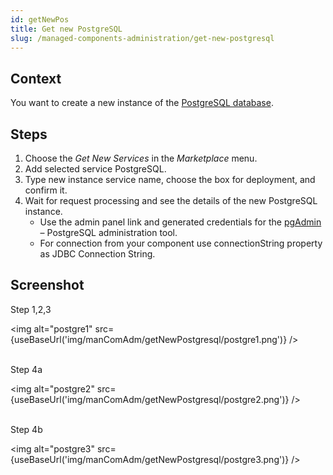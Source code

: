 ```yaml
---
id: getNewPos
title: Get new PostgreSQL
slug: /managed-components-administration/get-new-postgresql
---
```



## Context

You want to create a new instance of the [PostgreSQL database](https://www.postgresql.org/). 

## Steps

1. Choose the _Get New Services_ in the _Marketplace_ menu.
2. Add selected service PostgreSQL.
3. Type new instance service name, choose the box for deployment, and confirm it.
4. Wait for request processing and see the details of the new PostgreSQL instance. 
    - Use the admin panel link and generated credentials for the [pgAdmin](https://www.pgadmin.org/) – PostgreSQL administration tool.
    - For connection from your component use connectionString property as JDBC Connection String.

## Screenshot

Step 1,2,3

<img alt="postgre1" src={useBaseUrl('img/manComAdm/getNewPostgresql/postgre1.png')} />
<br/><br/>

Step 4a

<img alt="postgre2" src={useBaseUrl('img/manComAdm/getNewPostgresql/postgre2.png')} />
<br/><br/>

Step 4b

<img alt="postgre3" src={useBaseUrl('img/manComAdm/getNewPostgresql/postgre3.png')} />